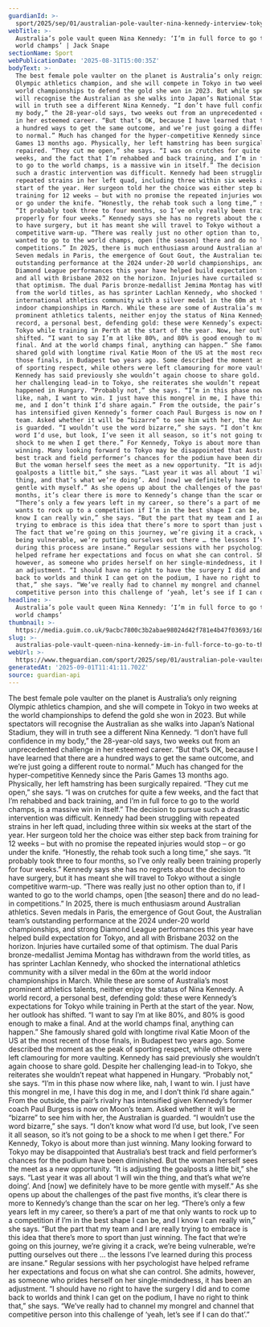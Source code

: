 ```yaml
---
guardianId: >-
  sport/2025/sep/01/australian-pole-vaulter-nina-kennedy-interview-tokyo-world-championships
webTitle: >-
  Australia’s pole vault queen Nina Kennedy: ‘I’m in full force to go to the
  world champs’ | Jack Snape
sectionName: Sport
webPublicationDate: '2025-08-31T15:00:35Z'
bodyText: >-
  The best female pole vaulter on the planet is Australia’s only reigning
  Olympic athletics champion, and she will compete in Tokyo in two weeks at the
  world championships to defend the gold she won in 2023. But while spectators
  will recognise the Australian as she walks into Japan’s National Stadium, they
  will in truth see a different Nina Kennedy. “I don’t have full confidence in
  my body,” the 28-year-old says, two weeks out from an unprecedented challenge
  in her esteemed career. “But that’s OK, because I have learned that there are
  a hundred ways to get the same outcome, and we’re just going a different route
  to normal.” Much has changed for the hyper-competitive Kennedy since the Paris
  Games 13 months ago. Physically, her left hamstring has been surgically
  repaired. “They cut me open,” she says. “I was on crutches for quite a few
  weeks, and the fact that I’m rehabbed and back training, and I’m in full force
  to go to the world champs, is a massive win in itself.” The decision to pursue
  such a drastic intervention was difficult. Kennedy had been struggling with
  repeated strains in her left quad, including three within six weeks at the
  start of the year. Her surgeon told her the choice was either step back from
  training for 12 weeks – but with no promise the repeated injuries would stop –
  or go under the knife. “Honestly, the rehab took such a long time,” she says.
  “It probably took three to four months, so I’ve only really been training
  properly for four weeks.” Kennedy says she has no regrets about the decision
  to have surgery, but it has meant she will travel to Tokyo without a single
  competitive warm-up. “There was really just no other option than to, if I
  wanted to go to the world champs, open [the season] there and do no lead-in
  competitions.” In 2025, there is much enthusiasm around Australian athletics.
  Seven medals in Paris, the emergence of Gout Gout, the Australian team’s
  outstanding performance at the 2024 under-20 world championships, and strong
  Diamond League performances this year have helped build expectation for Tokyo,
  and all with Brisbane 2032 on the horizon. Injuries have curtailed some of
  that optimism. The dual Paris bronze-medallist Jemima Montag has withdrawn
  from the world titles, as has sprinter Lachlan Kennedy, who shocked the
  international athletics community with a silver medal in the 60m at the world
  indoor championships in March. While these are some of Australia’s most
  prominent athletics talents, neither enjoy the status of Nina Kennedy. A world
  record, a personal best, defending gold: these were Kennedy’s expectations for
  Tokyo while training in Perth at the start of the year. Now, her outlook has
  shifted. “I want to say I’m at like 80%, and 80% is good enough to make a
  final. And at the world champs final, anything can happen.” She famously
  shared gold with longtime rival Katie Moon of the US at the most recent of
  those finals, in Budapest two years ago. Some described the moment as the peak
  of sporting respect, while others were left clamouring for more vaulting.
  Kennedy has said previously she wouldn’t again choose to share gold. Despite
  her challenging lead-in to Tokyo, she reiterates she wouldn’t repeat what
  happened in Hungary. “Probably not,” she says. “I’m in this phase now where
  like, nah, I want to win. I just have this mongrel in me, I have this dog in
  me, and I don’t think I’d share again.” From the outside, the pair’s rivalry
  has intensified given Kennedy’s former coach Paul Burgess is now on Moon’s
  team. Asked whether it will be “bizarre” to see him with her, the Australian
  is guarded. “I wouldn’t use the word bizarre,” she says. “I don’t know what
  word I’d use, but look, I’ve seen it all season, so it’s not going to be a
  shock to me when I get there.” For Kennedy, Tokyo is about more than just
  winning. Many looking forward to Tokyo may be disappointed that Australia’s
  best track and field performer’s chances for the podium have been diminished.
  But the woman herself sees the meet as a new opportunity. “It is adjusting the
  goalposts a little bit,” she says. “Last year it was all about ‘I will win the
  thing, and that’s what we’re doing’. And [now] we definitely have to be more
  gentle with myself.” As she opens up about the challenges of the past five
  months, it’s clear there is more to Kennedy’s change than the scar on her leg.
  “There’s only a few years left in my career, so there’s a part of me that only
  wants to rock up to a competition if I’m in the best shape I can be, and I
  know I can really win,” she says. “But the part that my team and I are really
  trying to embrace is this idea that there’s more to sport than just winning.
  The fact that we’re going on this journey, we’re giving it a crack, we’re
  being vulnerable, we’re putting ourselves out there … the lessons I’ve learned
  during this process are insane.” Regular sessions with her psychologist have
  helped reframe her expectations and focus on what she can control. She admits,
  however, as someone who prides herself on her single-mindedness, it has been
  an adjustment. “I should have no right to have the surgery I did and to come
  back to worlds and think I can get on the podium, I have no right to think
  that,” she says. “We’ve really had to channel my mongrel and channel that
  competitive person into this challenge of ‘yeah, let’s see if I can do that’.”
headline: >-
  Australia’s pole vault queen Nina Kennedy: ‘I’m in full force to go to the
  world champs’
thumbnail: >-
  https://media.guim.co.uk/9acbc7800c3b2abae98024d42f781e4b47f03693/168_0_3058_2447/500.jpg
slug: >-
  australias-pole-vault-queen-nina-kennedy-im-in-full-force-to-go-to-the-world-champs-or-jack-snape
webUrl: >-
  https://www.theguardian.com/sport/2025/sep/01/australian-pole-vaulter-nina-kennedy-interview-tokyo-world-championships
generatedAt: '2025-09-01T11:41:11.702Z'
source: guardian-api
---
```

The best female pole vaulter on the planet is Australia’s only reigning Olympic athletics champion, and she will compete in Tokyo in two weeks at the world championships to defend the gold she won in 2023. But while spectators will recognise the Australian as she walks into Japan’s National Stadium, they will in truth see a different Nina Kennedy. “I don’t have full confidence in my body,” the 28-year-old says, two weeks out from an unprecedented challenge in her esteemed career. “But that’s OK, because I have learned that there are a hundred ways to get the same outcome, and we’re just going a different route to normal.” Much has changed for the hyper-competitive Kennedy since the Paris Games 13 months ago. Physically, her left hamstring has been surgically repaired. “They cut me open,” she says. “I was on crutches for quite a few weeks, and the fact that I’m rehabbed and back training, and I’m in full force to go to the world champs, is a massive win in itself.” The decision to pursue such a drastic intervention was difficult. Kennedy had been struggling with repeated strains in her left quad, including three within six weeks at the start of the year. Her surgeon told her the choice was either step back from training for 12 weeks – but with no promise the repeated injuries would stop – or go under the knife. “Honestly, the rehab took such a long time,” she says. “It probably took three to four months, so I’ve only really been training properly for four weeks.” Kennedy says she has no regrets about the decision to have surgery, but it has meant she will travel to Tokyo without a single competitive warm-up. “There was really just no other option than to, if I wanted to go to the world champs, open [the season] there and do no lead-in competitions.” In 2025, there is much enthusiasm around Australian athletics. Seven medals in Paris, the emergence of Gout Gout, the Australian team’s outstanding performance at the 2024 under-20 world championships, and strong Diamond League performances this year have helped build expectation for Tokyo, and all with Brisbane 2032 on the horizon. Injuries have curtailed some of that optimism. The dual Paris bronze-medallist Jemima Montag has withdrawn from the world titles, as has sprinter Lachlan Kennedy, who shocked the international athletics community with a silver medal in the 60m at the world indoor championships in March. While these are some of Australia’s most prominent athletics talents, neither enjoy the status of Nina Kennedy. A world record, a personal best, defending gold: these were Kennedy’s expectations for Tokyo while training in Perth at the start of the year. Now, her outlook has shifted. “I want to say I’m at like 80%, and 80% is good enough to make a final. And at the world champs final, anything can happen.” She famously shared gold with longtime rival Katie Moon of the US at the most recent of those finals, in Budapest two years ago. Some described the moment as the peak of sporting respect, while others were left clamouring for more vaulting. Kennedy has said previously she wouldn’t again choose to share gold. Despite her challenging lead-in to Tokyo, she reiterates she wouldn’t repeat what happened in Hungary. “Probably not,” she says. “I’m in this phase now where like, nah, I want to win. I just have this mongrel in me, I have this dog in me, and I don’t think I’d share again.” From the outside, the pair’s rivalry has intensified given Kennedy’s former coach Paul Burgess is now on Moon’s team. Asked whether it will be “bizarre” to see him with her, the Australian is guarded. “I wouldn’t use the word bizarre,” she says. “I don’t know what word I’d use, but look, I’ve seen it all season, so it’s not going to be a shock to me when I get there.” For Kennedy, Tokyo is about more than just winning. Many looking forward to Tokyo may be disappointed that Australia’s best track and field performer’s chances for the podium have been diminished. But the woman herself sees the meet as a new opportunity. “It is adjusting the goalposts a little bit,” she says. “Last year it was all about ‘I will win the thing, and that’s what we’re doing’. And [now] we definitely have to be more gentle with myself.” As she opens up about the challenges of the past five months, it’s clear there is more to Kennedy’s change than the scar on her leg. “There’s only a few years left in my career, so there’s a part of me that only wants to rock up to a competition if I’m in the best shape I can be, and I know I can really win,” she says. “But the part that my team and I are really trying to embrace is this idea that there’s more to sport than just winning. The fact that we’re going on this journey, we’re giving it a crack, we’re being vulnerable, we’re putting ourselves out there … the lessons I’ve learned during this process are insane.” Regular sessions with her psychologist have helped reframe her expectations and focus on what she can control. She admits, however, as someone who prides herself on her single-mindedness, it has been an adjustment. “I should have no right to have the surgery I did and to come back to worlds and think I can get on the podium, I have no right to think that,” she says. “We’ve really had to channel my mongrel and channel that competitive person into this challenge of ‘yeah, let’s see if I can do that’.”
